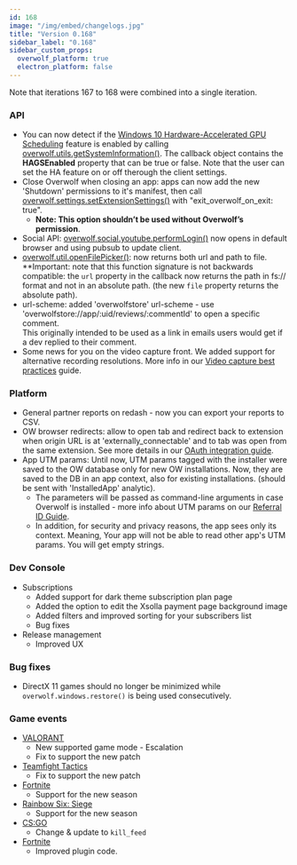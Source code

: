 ```yaml
---
id: 168
image: "/img/embed/changelogs.jpg"
title: "Version 0.168"
sidebar_label: "0.168"
sidebar_custom_props:
  overwolf_platform: true
  electron_platform: false
---
```


Note that iterations 167 to 168 were combined into a single iteration.  

### API

* You can now detect if the [Windows 10 Hardware-Accelerated GPU Scheduling](/topics/best-practices/video-capture#windows-10-hardware-accelerated-gpu-scheduling-notice) feature is enabled by calling [overwolf.utils.getSystemInformation()](/api/utils). The callback object contains the **HAGSEnabled** property that can be true or false.  Note that the user can set the HA feature on or off therough the client settings.
* Close Overwolf when closing an app: apps can now add the new 'Shutdown' permissions to it's manifest, then call [overwolf.settings.setExtensionSettings()](/api/settings#setextensionsettingsextensionsettings-callback) with "exit_overwolf_on_exit: true".
  * **Note: This option shouldn’t be used without Overwolf’s permission**.
* Social API: [overwolf.social.youtube.performLogin()](/api/social/youtube#performlogoutcallback) now opens in default browser and using pubsub to update client.
* [overwolf.util.openFilePicker()](/api/utils#openfilepickerfilter-callback): now returns both url and path to file.  
  **Important: note that this function signature is not backwards compatible: the `url` property in the callback now returns the path in fs:// format and not in an absolute path. (the new `file` property returns the absolute path).
* url-scheme: added 'overwolfstore' url-scheme - use 'overwolfstore://app/:uid/reviews/:commentId' to open a specific comment.  
  This originally intended to be used as a link in emails users would get if a dev replied to their comment.
* Some news for you on the video capture front. We added support for alternative recording resolutions. More info in our [Video capture best practices](/topics/best-practices/video-capture#recording-resolutions) guide.

### Platform

* General partner reports on redash - now you can export your reports to CSV.
* OW browser redirects: allow to open tab and redirect back to extension when origin URL is at 'externally_connectable' and to tab was open from the same extension. See more details in our [OAuth integration guide](/topics/integrations/login-with-twitch).
* App UTM params: Until now, UTM params tagged with the installer were saved to the OW database only for new OW installations.
Now, they are saved to the DB in an app context, also for existing installations. (should be sent with 'InstalledApp' analytic). 
  * The parameters will be passed as command-line arguments in case Overwolf is installed - more info about UTM params on our [Referral ID Guide](/topics/best-practices/create-download-link).
  * In addition, for security and privacy reasons, the app sees only its context. Meaning, Your app will not be able to read other app's UTM params. You will get empty strings.


### Dev Console

* Subscriptions
  * Added support for dark theme subscription plan page
  * Added the option to edit the Xsolla payment page background image
  * Added filters and improved sorting for your subscribers list
  * Bug fixes
* Release management
  * Improved UX 

### Bug fixes

* DirectX 11 games should no longer be minimized while `overwolf.windows.restore()` is being used consecutively.

### Game events

* [VALORANT](/api/games/events/valorant)
  * New supported game mode - Escalation
  * Fix to support the new patch
* [Teamfight Tactics](/api/games/events/teamfight-tactics)
  * Fix to support the new patch
* [Fortnite](/api/games/events/fortnite)
  * Support for the new season
* [Rainbow Six: Siege](/api/games/events/rainbow-six-siege)
  * Support for the new season
* [CS:GO](/api/games/events/counter-strike-global-offensive)
  * Change & update to `kill_feed`
* [Fortnite](/api/games/events/fortnite)
  * Improved plugin code.


